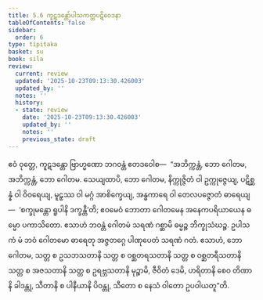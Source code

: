 ```yaml
---
title: 5.6 ကူဋဒန္တော်ပါသကတ္တပဋိဝေဒနာ
tableOfContents: false
sidebar:
  order: 6
type: tipitaka
basket: su
book: sila
review:
  current: review
  updated: '2025-10-23T09:13:30.426003'
  updated_by: ''
  notes: ''
  history:
  - state: review
    date: '2025-10-23T09:13:30.426003'
    updated_by: ''
    notes: ''
    previous_state: draft
---
```



<ReviewStatus review={frontmatter.review} showDetails={true} />

<HypothesisAnnotation frontmatter={frontmatter} />

<DynamicBreadcrumb />

<Division number="354" book="sila" e="ch" v="6" p="140">

<Paragraph number="590" book="sila">
ဧဝံ ဝုတ္တေ, ကူဋဒန္တော ဗြာဟ္မဏော ဘဂဝန္တံ ဧတဒဝေါစ—  “အဘိက္ကန္တံ, ဘော ဂေါတမ, အဘိက္ကန္တံ, ဘော ဂေါတမ. သေယျထာပိ, ဘော ဂေါတမ, နိက္ကုဇ္ဇိတံ ဝါ ဥက္ကုဇ္ဇေယျ, ပဋိစ္ဆန္နံ ဝါ ဝိဝရေယျ, မူဠှဿ ဝါ မဂ္ဂံ အာစိက္ခေယျ, အန္ဓကာရေ ဝါ တေလပဇ္ဇောတံ ဓာရေယျ—  ‘စက္ခုမန္တော ရူပါနိ ဒက္ခန္တီ’တိ; ဧဝမေဝံ ဘောတာ ဂေါတမေန အနေကပရိယာယေန ဓမ္မော ပကာသိတော. ဧသာဟံ ဘဝန္တံ ဂေါတမံ သရဏံ ဂစ္ဆာမိ ဓမ္မဉ္စ ဘိက္ခုသံဃဉ္စ. ဥပါသကံ မံ ဘဝံ ဂေါတမော ဓာရေတု အဇ္ဇတဂ္ဂေ ပါဏုပေတံ သရဏံ ဂတံ. ဧသာဟံ, ဘော ဂေါတမ, သတ္တ စ ဥသဘသတာနိ သတ္တ စ ဝစ္ဆတရသတာနိ သတ္တ စ ဝစ္ဆတရီသတာနိ သတ္တ စ အဇသတာနိ သတ္တ စ ဥရဗ္ဘသတာနိ မုဉ္စာမိ, ဇီဝိတံ ဒေမိ, ဟရိတာနိ စေဝ တိဏာနိ ခါဒန္တု, သီတာနိ စ ပါနီယာနိ ပိဝန္တု, သီတော စ နေသံ ဝါတော ဥပဝါယတူ”တိ.
</Paragraph>
</Division>